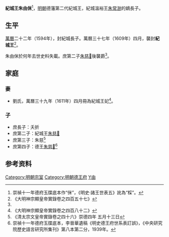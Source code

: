 '''紀城王朱由侎'''<ref>崇禎十一年德府玉牒底本作“侎”，《明史·諸王世表五》訛為“棌”。</ref>{{BD|16世紀||17世紀|catIdx=Z朱}}，[[明朝|明朝]]德藩第二代紀城王，紀城溫裕王[[朱常澍|朱常澍]]的嫡長子。

==生平==
[[萬曆|萬曆]]二十二年（1594年），封紀城長子。萬曆三十七年（1609年）四月，襲封'''紀城王'''<ref>《大明神宗顯皇帝實錄卷之四百五十七》</ref>。

朱由侎於何年去世史料失載。庶第二子[[朱慈𩒪|朱慈𩒪]]後襲爵<ref name=dfyd/>。

==家庭==
===妻===
*劉氏，萬曆三十九年（1611年）四月冊為紀城王妃<ref>《大明神宗顯皇帝實錄卷之四百八十二》</ref>。

===子===
*庶長子：夭折
*庶第二子：紀城王[[朱慈𩒪|朱慈𩒪]]
*庶第三子：朱慈{{缺字||66}}<ref name=qsl>《清太宗文皇帝實錄卷之四十六》崇德四年 五月十三日</ref>
*庶第四子：德王[[朱慈𤆝|朱慈𤆝]]<ref name=dfyd>崇禎十一年德府玉牒底本，李晉華遺稿《明史德王府世系表訂誤》，《中央研究院歷史語言研究所集刊》第八本第二分，1939年。</ref>

==参考资料==
{{reflist|2}}

{{s-start}}
{{s-bef|before=父溫裕王[[朱常澍|朱常澍]]}}
{{s-ttl|title=[[明朝藩王列表_(德王系)#紀城國|明紀城國國王]]|years=1609年－？}}
{{s-aft|after=子[[朱慈𩒪|朱慈𩒪]]}}
{{end}}

[[Category:明朝宗室|Category:明朝宗室]]
[[Category:明朝德王府|Category:明朝德王府]]
[[Category:朱姓|Y由]]